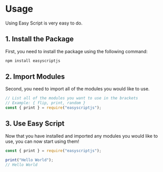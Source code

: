 # Usage
Using Easy Script is very easy to do.

## 1. Install the Package
First, you need to install the package using the following command:

```bash
npm install easyscriptjs
```

## 2. Import Modules
Second, you need to import all of the modules you would like to use.

```js
// List all of the modules you want to use in the brackets
// Example: { flip, print, random }
const { print } = require("easyscriptjs");
```

## 3. Use Easy Script
Now that you have installed and imported any modules you would like to use, you can now start using them!

```js
const { print } = require("easyscriptjs");

print("Hello World");
// Hello World
```
